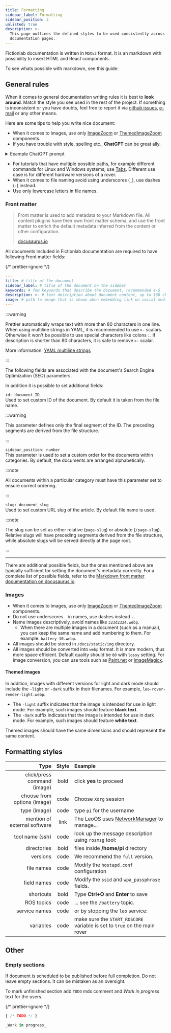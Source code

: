 ```yaml
---
title: Formatting
sidebar_label: Formatting
sidebar_position: 2
unlisted: true
description: >-
  This page outlines the defined styles to be used consistently across all
  documentation pages.
---
```


Fictionlab documentation is written in `MDXv3` format. It is an markdown with
possibility to insert HTML and React components.

To see whats possible with markdown, see this guide:

<LinkButton url="https://commonmark.org/help/" title="Markdown reference" />

## General rules

When it comes to general documentation writing rules it is best to **look
around**. Match the style you see used in the rest of the project. If something
is inconsistent or you have doubts, feel free to report it via
[github issues](https://github.com/fictionlab/docs/issues),
[e-mail](mailto:contact@fictionlab.pl) or any other means.

Here are some tips to help you write nice document:

- When it comes to images, use only
  [ImageZoom](/guidelines/components#imagezoom) or
  [ThemedImageZoom](/guidelines/components#themedimagezoom) components.
- If you have trouble with style, spelling etc., **ChatGPT** can be great ally.

<details>
  <summary>Example ChatGPT prompt</summary>

> You are an experienced technical copywriter with extensive expertise in
> creating documentation for large robotics companies. Your goal is to ensure
> that your texts are clear, precise, specific, and written in professional
> technical language. Rewrite the text below to enhance clarity, specificity,
> and suitability for use in technical documentation. Ensure that all technical
> terms are used correctly, and that the text follows a logical structure
> suitable for engineers and technical professionals.
>
> Text: \
> [text to rewrite]

</details>

- For tutorials that have multiple possible paths, for example different
  commands for Linux and Windows systems, use
  [Tabs](https://docusaurus.io/docs/markdown-features/tabs). Different use case
  is for different hardware versions of a rover.
- When it comes to file naming avoid using underscores (`_`), use dashes (`-`)
  instead.
- Use only lowercase letters in file names.

### Front matter

> Front matter is used to add metadata to your Markdown file. All content
> plugins have their own front matter schema, and use the front matter to enrich
> the default metadata inferred from the content or other configuration.
>
> [docusaurus.io](https://docusaurus.io/docs/markdown-features#front-matter)

All documents included in Fictionlab documentation are required to have
following Front matter fields:

{/* prettier-ignore */}
```yml
---
title: # title of the document
sidebar_label: # title of the document on the sidebar
keywords: # few keywords that describe the document, recommended 4-5
description: >- # text description about document content, up to 160 characters, SEE warning below
image: # path to image that is shown when embedding link on social media, in Google etc.
---
```

:::warning

Prettier automatically wraps text with more than 80 characters in one line. \
When using multiline strings in YAML, it is recommended to use `>-` scalars.
Otherwise it won't be possible to use special characters like colons `:`. If
description is shorter than 80 characters, it is safe to remove `>-` scalar.

More information: [YAML multiline strings](https://yaml-multiline.info/)

:::

The following fields are associated with the document's Search Engine
Optimization (SEO) parameters.

In addition it is possible to set additional fields:

`id: document_ID` \
Used to set custom ID of the document. By default it is taken from the file
name.

:::warning

This parameter defines only the final segment of the ID. The preceding segments
are derived from the file structure.

:::

`sidebar_position: number` \
This parameter is used to set a custom order for the documents within
categories. By default, the documents are arranged alphabetically.

:::note

All documents within a particular category must have this parameter set to
ensure correct ordering.

:::

`slug: document_slug` \
Used to set custom URL slug of the article. By default file name is used.

:::note

The slug can be set as either relative (`page-slug`) or absolute (`/page-slug`).
Relative slugs will have preceding segments derived from the file structure,
while absolute slugs will be served directly at the page root.

:::

---

There are additional possible fields, but the ones mentioned above are typically
sufficient for setting the document's metadata correctly. For a complete list of
possible fields, refer to the
[Markdown front matter documentation on docusaurus.io](https://docusaurus.io/docs/api/plugins/@docusaurus/plugin-content-docs#markdown-front-matte).

### Images

- When it comes to images, use only
  [ImageZoom](/guidelines/components#imagezoom) or
  [ThemedImageZoom](/guidelines/components#themedimagezoom) components.
- Do not use underscores `_` in names, use dashes instead `-`.
- Name images descriptively, avoid names like `323d2324.webp`.
  - When there are multiple images in a document (such as a manual), you can
    keep the same name and add numbering to them. For example:
    `battery-10.webp`.
- All images should be stored in `/docs/static/img` directory.
- All images should be converted into `webp` format. It is more modern, thus
  more space efficient. Default quality should be `80` with `lossy` setting. For
  image conversion, you can use tools such as
  [Paint.net](https://www.getpaint.net/) or
  [ImageMagick](https://imagemagick.org/index.php).

#### Themed images

In addition, images with different versions for light and dark mode should
include the `-light` or `-dark` suffix in their filenames. For example,
`leo-rover-render-light.webp`.

- The `-light` suffix indicates that the image is intended for use in light
  mode. For example, such images should feature **black text**.
- The `-dark` suffix indicates that the image is intended for use in dark mode.
  For example, such images should feature **white text**.

Themed images should have the same dimensions and should represent the same
content.

## Formatting styles

|                         Type | Style | Example                                                                                    |
| ---------------------------: | :---: | :----------------------------------------------------------------------------------------- |
|  click/press command (image) | bold  | click **yes** to proceed                                                                   |
|  choose from options (image) | code  | Choose `Xorg` session                                                                      |
|                 type (image) | code  | type `pi` for the username                                                                 |
| mention of external software | link  | The LeoOS uses [NetworkManager](https://en.wikipedia.org/wiki/NetworkManager) to manage... |
|              tool name (ssh) | code  | look up the message description using `rosmsg` tool:                                       |
|                  directories | bold  | files inside **/home/pi** directory                                                        |
|                     versions | code  | We recommend the `full` version.                                                           |
|                   file names | code  | Modify the `hostapd.conf` configuration                                                    |
|                  field names | code  | Modify the `ssid` and `wpa_passphrase` fields.                                             |
|                    shortcuts | bold  | Type **Ctrl+O** and **Enter** to save                                                      |
|                   ROS topics | code  | ... see the `/battery` topic.                                                              |
|                service names | code  | or by stopping the `leo` service:                                                          |
|                    variables | code  | make sure the `START_ROSCORE` variable is set to `true` on the main rover                  |

## Other

### Empty sections

If document is scheduled to be published before full completion. Do not leave
empty sections. It can be mistaken as an oversight.

To mark unfinished section add `TODO` mdx comment and _Work in progress_ text
for the users.

{/* prettier-ignore */}
```jsx
{ /* TODO */ }

_Work in progress_
```
